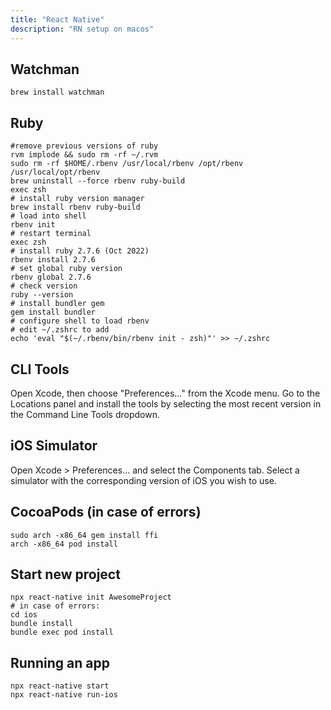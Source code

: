 ```yaml
---
title: "React Native"
description: "RN setup on macos"
---
```


## Watchman

```
brew install watchman

```

## Ruby

```
#remove previous versions of ruby
rvm implode && sudo rm -rf ~/.rvm
sudo rm -rf $HOME/.rbenv /usr/local/rbenv /opt/rbenv /usr/local/opt/rbenv
brew uninstall --force rbenv ruby-build
exec zsh
# install ruby version manager
brew install rbenv ruby-build
# load into shell
rbenv init
# restart terminal
exec zsh
# install ruby 2.7.6 (Oct 2022)
rbenv install 2.7.6
# set global ruby version
rbenv global 2.7.6
# check version
ruby --version
# install bundler gem
gem install bundler
# configure shell to load rbenv
# edit ~/.zshrc to add
echo 'eval "$(~/.rbenv/bin/rbenv init - zsh)"' >> ~/.zshrc
```

## CLI Tools

Open Xcode, then choose "Preferences..." from the Xcode menu. Go to the Locations panel and install the tools by selecting the most recent version in the Command Line Tools dropdown.

## iOS Simulator

Open Xcode > Preferences... and select the Components tab. Select a simulator with the corresponding version of iOS you wish to use.

## CocoaPods (in case of errors)

```
sudo arch -x86_64 gem install ffi
arch -x86_64 pod install
```

## Start new project

```
npx react-native init AwesomeProject
# in case of errors:
cd ios
bundle install
bundle exec pod install
```

## Running an app

```
npx react-native start
npx react-native run-ios
```
